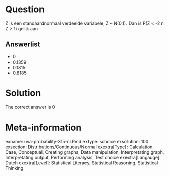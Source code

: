Question
========

Z is een standaardnormaal verdeelde variabele, Z ~ N(0,1). Dan is P(Z < -2 n Z > 1) gelijk aan

Answerlist
----------
* 0
* 0.1359
* 0.1815
* 0.8185

Solution
========

The correct answer is  0

Meta-information
================
exname: uva-probability-315-nl.Rmd
extype: schoice
exsolution: 100
exsection: Distributions/Continuous/Normal
exextra[Type]: Calculation, Case, Conceptual, Creating graphs, Data manipulation, Interpretating graph, Interpretating output, Performing analysis, Test choice
exextra[Langauge]: Dutch
exextra[Level]: Statistical Literacy, Statistical Reasoning, Statistical Thinking
